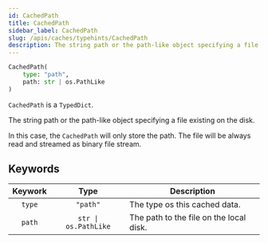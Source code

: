 ```yaml
---
id: CachedPath
title: CachedPath
sidebar_label: CachedPath
slug: /apis/caches/typehints/CachedPath
description: The string path or the path-like object specifying a file existing on the disk.
---
```



<APITopBar type="type" source="caches/typehints.py#L80" />

```python
CachedPath(
    type: "path",
    path: str | os.PathLike
)
```

`CachedPath` is a `TypedDict`.

The string path or the path-like object specifying a file existing on the disk.

In this case, the `CachedPath` will only store the path. The file will be always
read and streamed as binary file stream.

## Keywords

| Keywork |         Type         | <center>Description</center>            |
| :-----: | :------------------: | :-------------------------------------- |
| `type`  |      `"path"`       | The type os this cached data.           |
| `path`  | `str \| os.PathLike` | The path to the file on the local disk. |
